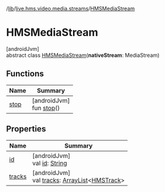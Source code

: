 /[lib](/api-reference/android/v2/home/content)/[live.hms.video.media.streams](../index)/[HMSMediaStream](index)

# HMSMediaStream

[androidJvm]\
abstract class [HMSMediaStream](index)(**nativeStream**: MediaStream)

## Functions

| Name         | Summary                              |
| ------------ | ------------------------------------ |
| [stop](stop) | [androidJvm]<br />fun [stop](stop)() |

## Properties

| Name             | Summary                                                                                                                                                                                        |
| ---------------- | ---------------------------------------------------------------------------------------------------------------------------------------------------------------------------------------------- |
| [id](id)         | [androidJvm]<br />val [id](id): [String](https://kotlinlang.org/api/latest/jvm/stdlib/kotlin/-string/index.html)                                                                               |
| [tracks](tracks) | [androidJvm]<br />val [tracks](tracks): [ArrayList](https://developer.android.com/reference/kotlin/java/util/ArrayList.html)<[HMSTrack](../../live.hms.video.media.tracks/-h-m-s-track/index)> |

